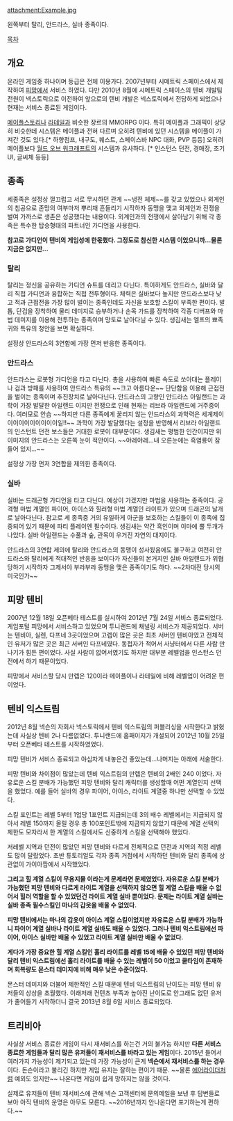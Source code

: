 attachment:Example.jpg

왼쪽부터 탈리, 안드라스, 실바 종족이다.

[[목차]]

== 개요 ==

온라인 게임중 하나이며 등급은 전체 이용가다. 2007년부터 시메트릭 스페이스에서 제작하여 [[피망]]에서 서비스 하였다. 다만 2010년 8월에 시메트릭 스페이스의 텐비 개발팀 전원이 넥스토릭으로 이전하여 앞으로의 텐비 개발은 넥스토릭에서 전담하게 되었으나 현재는 서비스 종료된 게임이다.

[[메이플스토리]]나 [[라테일]]과 비슷한 장르의 MMORPG 이다. 특히 메이플과 그래픽이 상당히 비슷한데 시스템은 메이플과 전혀 다르며 오히려 텐비에 있던 시스템을 메이플이 가져간 것도 있다.[* 하향점프, 내구도, 퀘스트, 스페이스바 NPC 대화, PVP 등등] 오히려 메이플보다 [[월드 오브 워크래프트]]의 시스템과 유사하다. [* 인스턴스 던전, 경매장, 초기 UI, 글씨체 등등]

== 종족 ==

세종족은 설정상 껄끄럽고 서로 무시하던 관계 ~~냉전 체제~~를 갖고 있었으나 외계인의 침공으로 존망의 여부마저 뿌리채 흔들리기 시작하자 동맹을 맺고 외계인과 전쟁을 벌여 가까스로 생존은 성공했다는 내용이다. 외계인과의 전쟁에서 살아남기 위해 각 종족은 특수한 탑승형태의 파트너인 가디언을 사용한다.

'''참고로 가디언이 텐비의 게임성에 한몫했다. 그정도로 참신한 시스템 이었으니까...물론 지금은 없지만...'''

=== 탈리 ===

탈리는 정신을 공유하는 가디언 슈트를 데리고 다닌다. 특이하게도 안드라스, 실바와 달리 직접 가디언과 융합하는 직접 전투형이다. 체력은 실바보다 높지만 안드라스보다 낮고 적과 근접전을 가장 많이 벌이는 종족인데도 자신을 보호할 스킬이 부족한 편이다. 발톱, 단검을 장착하여 물리 데미지로 승부하거나 손목 가드를 장착하여 각종 디버프와 마법 데미지를 이용해 전투하는 종족이며 망토로 날아다닐 수 있다. 생김새는 엘프의 뾰족귀와 특유의 청안을 보면 확실하다.

설정상 안드라스의 3연합에 가장 먼저 반응한 종족이다.

=== 안드라스 ===

안드라스는 로봇형 가디언을 타고 다닌다. 총을 사용하여 빠른 속도로 쏘아대는 플레이나 검과 방패를 사용하여 안드라스 특유의 ~~크고 아름다운~~ 단단함을 이용해 근접전을 벌이는 종족이며 추진장치로 날아다닌다. 안드라스의 고향인 안드라스 아일랜드는 과학이 가장 발달한 아일랜드 이지만 전쟁으로 인해 현재는 리브라 아일랜드에 거주중이다. 여러모로 안습 ~~하지만 다른 종족에게 꿀리지 않는 안드라스의 과학력은 세계제이이이이이이이이이이일!!~~ 과학이 가장 발달했다는 설정을 반영해서 리브라 아일랜드의 인스턴트 던전 보스들은 거대한 로봇이 대부분이다. 생김새는 평범한 인간이지만 위 이미지의 안드라스는 오른쪽 눈이 적안이다. ~~야레야레...내 오른눈에는 흑염룡이 잠들어 있지...~~

설정상 가장 먼저 3연합을 제의한 종족이다.

=== 실바 ===

실바는 드래곤형 가디언을 타고 다닌다. 예상이 가겠지만 마법을 사용하는 종족이다. 공격형 마법 계열인 파이어, 아이스와 힐러형 마법 계열인 라이트가 있으며 드래곤의 날개로 날아다닌다. 참고로 세 종족중 거의 유일하게 아군을 보호하는 스킬들이 이 종족에 집중되어 있기 때문에 파티 플레이엔 필수이다. 생김새는 약간 흑인이며 이마에 뿔 두개가 나있다. 실바 아일랜드는 수풀과 숲, 관목이 우거진 자연의 대지이다.

안드라스의 3연합 제의에 탈리와 안드라스의 동맹이 성사됬음에도 불구하고 여전히 안드라스와 탈리에게 적대적인 반응을 보이다가 자신들의 본거지인 실바 아일랜드가 위협 당하기 시작하자 그제서야 부랴부랴 동맹을 맺은 종족이기도 하다. ~~2차대전 당시의 미국인가~~

== 피망 텐비 ==

2007년 12월 18일 오픈베타 테스트를 실시하여 2012년 7월 24일 서비스 종료되었다. 게임포털 피망에서 서비스하고 있었으며 투니랜드에 채널링 서비스가 제공되었다. 서버는 텐비아, 실렌, 다프네 3곳이었으며 고렙이 많은 곳은 최초 서버인 텐비아였고 전체적인 유저가 많은 곳은 최근 서버인 다프네였다. 동접자가 적어서 사냥터에서 다른 사람 만나기가 힘든 편이었다. 사실 사람이 없어서였기도 하지만 대부분 레벨업을 인스턴스 던전에서 하기 때문이었다.

피망에서 서비스할 당시 만렙은 120이라 메이플이나 라테일에 비해 레벨업이 어려운 편이었다.

== 텐비 익스트림 ==

2012년 8월 넥슨의 자회사 넥스토릭에서 텐비 익스트림의 퍼블리싱을 시작한다고 밝혔는데 사실상 텐비 2나 다름없었다. 투니랜드에 홈패이지가 개설되어 2012년 10월 25일부터 오픈베타 테스트를 시작하였었다.

피망 텐비가 서비스 종료되고 야심차게 내놓은건 좋았는데...나머지는 아래에 서술한다.

피망 텐비와 차이점이 많았는데 텐비 익스트림의 만렙은 텐비의 2배인 240 이었다. 자유로운 스킬 분배가 가능했던 피망 텐비와 달리 캐릭터를 생성할때 어떤 계열인지 선택을 했었다. 예를 들어 실바의 경우 파이어, 아이스, 라이트 계열중 하나만 선택할 수 있었다.

스킬 포인트는 레벨 5부터 1업당 1포인트 지급되는데 3의 배수 레벨에서는 지급되지 않아서 레벨 150까지 올릴 경우 총 100포인트밖에 지급되지 않았기 때문에 계열 선택의 제한도 모자라서 한 계열의 스킬에서도 신중하게 스킬을 선택해야 했었다.

저레벨 지역과 던전이 많았던 피망 텐비와 다르게 전체적으로 던전과 지역의 적정 레벨도 많이 달랐었다. 초반 튜토리얼도 각자 종족 거점에서 시작하던 텐비와 달리 종족에 상관없이 가이아팜에서 시작했었다.

'''그리고 힐 계열 스킬이 무용지물 이라는게 문제라면 문제였었다. 자유로운 스킬 분배가 가능했던 피망 텐비와 다르게 라이트 계열을 선택하지 않으면 힐 계열 스킬을 배울 수 없어서 힐러 역할을 할 수 있었던건 라이트 계열 실바 뿐이었다. 문제는 라이트 계열 실바는 실바 종족 필수스킬인 마나의 갑옷을 배울 수 없었다.'''

'''피망 텐비에서는 마나의 갑옷이 아이스 계열 스킬이었지만 자유로운 스킬 분배가 가능하니 파이어 계열 실바나 라이트 계열 실바도 배울 수 있었다. 그러나 텐비 익스트림에선 파이어, 아이스 실바만 배울 수 있었고 라이트 계열 실바만 배울 수 없었다.'''

'''게다가 가장 중요한 힐 계열 스킬인 홀리 라이트를 레벨 15에 배울 수 있었던 피망 텐비와 달리 텐비 익스트림에선 홀리 라이트를 배울 수 있는 레벨이 50 이었고 쿨타임이 존재하며 회복량도 몬스터 데미지에 비해 매우 낮은 수준이었다.'''

몬스터 데미지와 더불어 제한적인 스킬 때문에 텐비 익스트림의 난이도는 피망 텐비 유저들의 상상을 초월했다.
이래저래 컨텐츠 부족과 높아진 난이도로 안그래도 없던 유저가 줄어들기 시작하더니 결국 2013년 8월 6일 서비스 종료되었다.

== 트리비아 ==

사실상 서비스 종료한 게임이 다시 재서비스를 하는건 거의 불가능 하지만 '''다른 서비스 종료한 게임들과 달리 많은 유저들이 재서비스를 바라고 있는 게임'''이다. 2015년 들어서 여러가지 가능성이 제기되고 있는데 가장 가능성이 큰게 '''넥슨에서 재서비스를 하는 경우'''이다. 돈슨이라고 불리긴 하지만 게임 유지는 잘하는 편이기 때문. ~~물론 [[에어라이더]]처럼 예외도 있지만~~ 나온다면 게임이 쉽게 망하지는 않을 것이다.

실제로 유저들이 텐비 재서비스에 관해 넥슨 고객센터에 문의메일을 보낸 후 답변들로 보아 아직 텐비의 운명은 아무도 모른다. ~~2016년까지 안나온다면 포기하는게 편하다.~~
